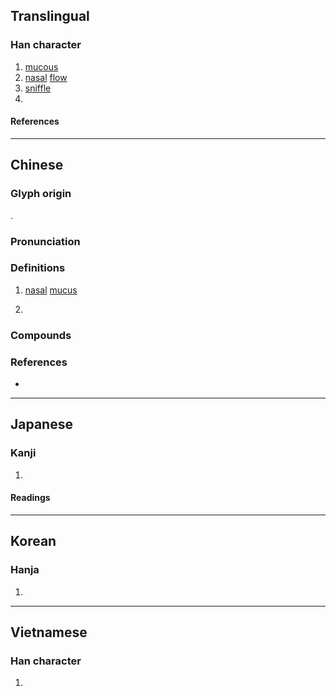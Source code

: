 {{character info}}
==Translingual==

===Han character===
{{Han char|rn=85|rad=水|as=05|sn=8|four=36100|canj=EWC|ids=⿰氵四}}

# [[mucous]]
# [[nasal]] [[flow]]
# [[sniffle]]
# {{place|mul|river|p/Shandong}}

====References====
{{Han ref|kx=0616.170|dkj=17294|dj=1011.010|hdz=31587.030|uh=6CD7}}

----

==Chinese==
{{zh-forms}}

===Glyph origin===
{{Han etym}}
{{Han compound|氵|四|c1=s|c2=p|t1=water|ls=psc}}.

===Pronunciation===
{{zh-pron
|m=sì
|c=si3,sei3
|mc=y
|oc=y
|cat=
}}

===Definitions===
{{zh-hanzi}}

# {{lb|zh|literary}} [[nasal]] [[mucus]]
# {{place|zh|river|p/Shandong|c/China|t1={{w|Si River}}}}

===Compounds===
{{zh-der|悲泗淋漓|感激涕泗|嵊泗列島|楊泗將軍|涕泗交頤|涕泗|涕泗縱橫|泗州戲|楊泗菩薩|泗水|涕泗交流|涕泗滂沱|涕泗橫流|涕泗交下|消泗|泗河|泗州戏}}

===References===
* {{R:yue:mfccd}}

----

==Japanese==

===Kanji===
{{ja-kanji|grade=|rs=水05}}

# {{rfdef|ja|sort=水05}}

====Readings====
{{ja-readings
|goon=し
|kanon=し
|kun=なみだ, はなじる
}}

----

==Korean==

===Hanja===
{{ko-hanja|사}}

# {{rfdef|ko|sort=水05}}

----

==Vietnamese==

===Han character===
{{vi-readings|rs=水05|reading=tứa}}

# {{rfdef|vi|sort=水05}}